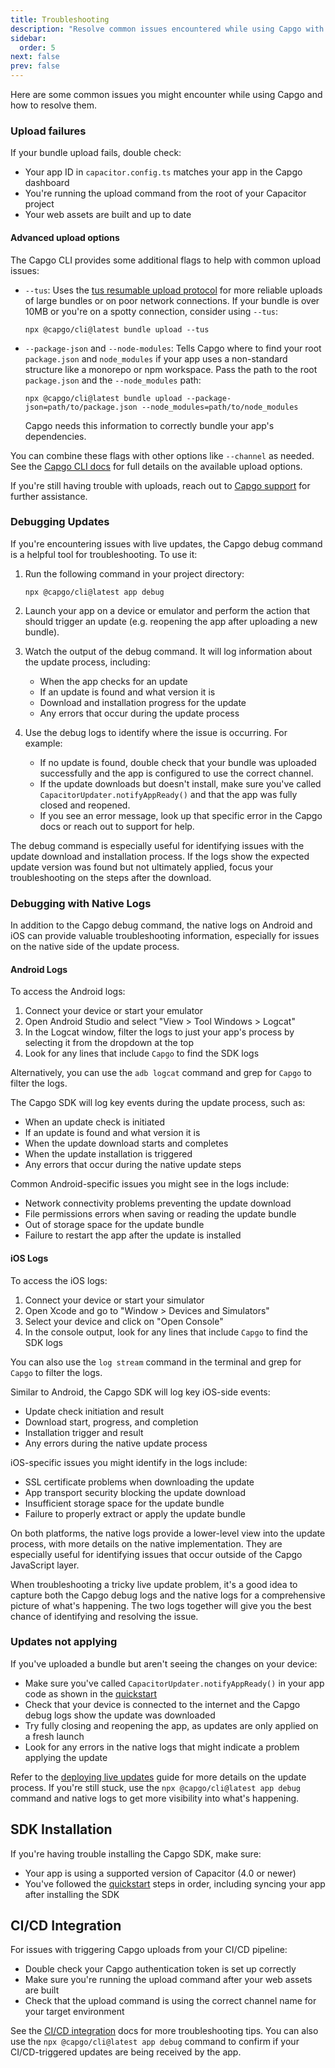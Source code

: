 ```yaml
---
title: Troubleshooting
description: "Resolve common issues encountered while using Capgo with detailed troubleshooting steps and advanced options for upload and debugging."
sidebar:
  order: 5
next: false
prev: false
---
```


Here are some common issues you might encounter while using Capgo and how to resolve them.

### Upload failures

If your bundle upload fails, double check:
- Your app ID in `capacitor.config.ts` matches your app in the Capgo dashboard
- You're running the upload command from the root of your Capacitor project 
- Your web assets are built and up to date

#### Advanced upload options

The Capgo CLI provides some additional flags to help with common upload issues:

- `--tus`: Uses the [tus resumable upload protocol](https://tus.io/) for more reliable uploads of large bundles or on poor network connections. If your bundle is over 10MB or you're on a spotty connection, consider using `--tus`:
  ```shell
  npx @capgo/cli@latest bundle upload --tus
  ```

- `--package-json` and `--node-modules`: Tells Capgo where to find your root `package.json` and `node_modules` if your app uses a non-standard structure like a monorepo or npm workspace. Pass the path to the root `package.json` and the `--node_modules` path:
  ```shell
  npx @capgo/cli@latest bundle upload --package-json=path/to/package.json --node_modules=path/to/node_modules
  ```
  Capgo needs this information to correctly bundle your app's dependencies.

You can combine these flags with other options like `--channel` as needed. See the [Capgo CLI docs](/docs/cli/overview/) for full details on the available upload options.

If you're still having trouble with uploads, reach out to [Capgo support](support.capgo.app) for further assistance.

### Debugging Updates

If you're encountering issues with live updates, the Capgo debug command is a helpful tool for troubleshooting. To use it:

1. Run the following command in your project directory:
   ```shell
   npx @capgo/cli@latest app debug
   ```

2. Launch your app on a device or emulator and perform the action that should trigger an update (e.g. reopening the app after uploading a new bundle).

3. Watch the output of the debug command. It will log information about the update process, including:
   - When the app checks for an update
   - If an update is found and what version it is
   - Download and installation progress for the update
   - Any errors that occur during the update process

4. Use the debug logs to identify where the issue is occurring. For example:
   - If no update is found, double check that your bundle was uploaded successfully and the app is configured to use the correct channel.
   - If the update downloads but doesn't install, make sure you've called `CapacitorUpdater.notifyAppReady()` and that the app was fully closed and reopened.
   - If you see an error message, look up that specific error in the Capgo docs or reach out to support for help.

The debug command is especially useful for identifying issues with the update download and installation process. If the logs show the expected update version was found but not ultimately applied, focus your troubleshooting on the steps after the download.

### Debugging with Native Logs

In addition to the Capgo debug command, the native logs on Android and iOS can provide valuable troubleshooting information, especially for issues on the native side of the update process.

#### Android Logs

To access the Android logs:

1. Connect your device or start your emulator
2. Open Android Studio and select "View > Tool Windows > Logcat" 
3. In the Logcat window, filter the logs to just your app's process by selecting it from the dropdown at the top
4. Look for any lines that include `Capgo` to find the SDK logs

Alternatively, you can use the `adb logcat` command and grep for `Capgo` to filter the logs.

The Capgo SDK will log key events during the update process, such as:
- When an update check is initiated
- If an update is found and what version it is
- When the update download starts and completes
- When the update installation is triggered
- Any errors that occur during the native update steps

Common Android-specific issues you might see in the logs include:
- Network connectivity problems preventing the update download
- File permissions errors when saving or reading the update bundle
- Out of storage space for the update bundle
- Failure to restart the app after the update is installed

#### iOS Logs

To access the iOS logs:

1. Connect your device or start your simulator
2. Open Xcode and go to "Window > Devices and Simulators"
3. Select your device and click on "Open Console"
4. In the console output, look for any lines that include `Capgo` to find the SDK logs

You can also use the `log stream` command in the terminal and grep for `Capgo` to filter the logs.

Similar to Android, the Capgo SDK will log key iOS-side events:
- Update check initiation and result
- Download start, progress, and completion
- Installation trigger and result
- Any errors during the native update process

iOS-specific issues you might identify in the logs include:
- SSL certificate problems when downloading the update
- App transport security blocking the update download 
- Insufficient storage space for the update bundle
- Failure to properly extract or apply the update bundle

On both platforms, the native logs provide a lower-level view into the update process, with more details on the native implementation. They are especially useful for identifying issues that occur outside of the Capgo JavaScript layer.

When troubleshooting a tricky live update problem, it's a good idea to capture both the Capgo debug logs and the native logs for a comprehensive picture of what's happening. The two logs together will give you the best chance of identifying and resolving the issue.

### Updates not applying

If you've uploaded a bundle but aren't seeing the changes on your device:
- Make sure you've called `CapacitorUpdater.notifyAppReady()` in your app code as shown in the [quickstart](/docs/getting-started/quickstart)  
- Check that your device is connected to the internet and the Capgo debug logs show the update was downloaded
- Try fully closing and reopening the app, as updates are only applied on a fresh launch
- Look for any errors in the native logs that might indicate a problem applying the update

Refer to the [deploying live updates](/docs/getting-started/deploy) guide for more details on the update process. If you're still stuck, use the `npx @capgo/cli@latest app debug` command and native logs to get more visibility into what's happening.

## SDK Installation

If you're having trouble installing the Capgo SDK, make sure:
- Your app is using a supported version of Capacitor (4.0 or newer)
- You've followed the [quickstart](/docs/getting-started/quickstart) steps in order, including syncing your app after installing the SDK

## CI/CD Integration 

For issues with triggering Capgo uploads from your CI/CD pipeline:
- Double check your Capgo authentication token is set up correctly 
- Make sure you're running the upload command after your web assets are built
- Check that the upload command is using the correct channel name for your target environment

See the [CI/CD integration](/docs/getting-started/cicd-integration/) docs for more troubleshooting tips. You can also use the `npx @capgo/cli@latest app debug` command to confirm if your CI/CD-triggered updates are being received by the app.
